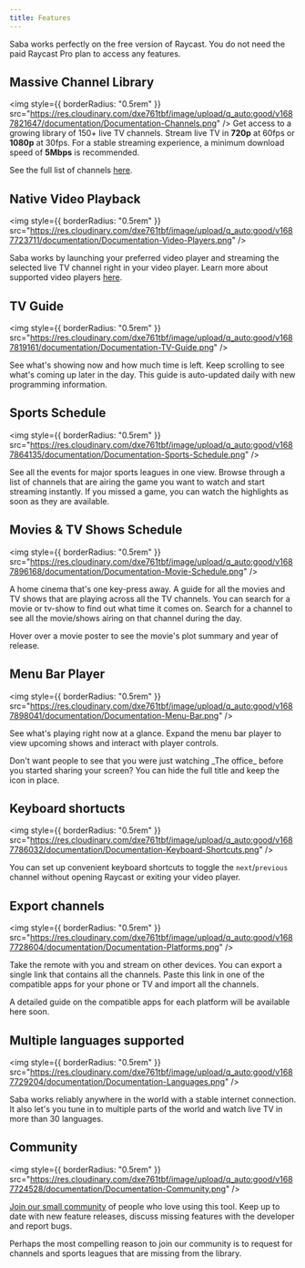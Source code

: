 ```yaml
---
title: Features
---
```


<Note>
  Saba works perfectly on the free version of Raycast. You do not need the paid
  Raycast Pro plan to access any features.
</Note>

## Massive Channel Library

<img
  style={{ borderRadius: "0.5rem" }}
  src="https://res.cloudinary.com/dxe761tbf/image/upload/q_auto:good/v1687821647/documentation/Documentation-Channels.png"
/>
Get access to a growing library of 150+ live TV channels. Stream live TV in **720p**
at 60fps or **1080p** at 30fps. For a stable streaming experience, a minimum download
speed of **5Mbps** is recommended.

See the full list of channels [here](/guides/channels).

## Native Video Playback

<img
  style={{ borderRadius: "0.5rem" }}
  src="https://res.cloudinary.com/dxe761tbf/image/upload/q_auto:good/v1687723711/documentation/Documentation-Video-Players.png"
/>

Saba works by launching your preferred video player and streaming the selected live TV channel right in your video player.
Learn more about supported video players [here](/guides/video-players).

## TV Guide

<img
  style={{ borderRadius: "0.5rem" }}
  src="https://res.cloudinary.com/dxe761tbf/image/upload/q_auto:good/v1687819161/documentation/Documentation-TV-Guide.png"
/>

See what's showing now and how much time is left. Keep scrolling to see what's coming up later in the day.
This guide is auto-updated daily with new programming information.

## Sports Schedule

<img
  style={{ borderRadius: "0.5rem" }}
  src="https://res.cloudinary.com/dxe761tbf/image/upload/q_auto:good/v1687864135/documentation/Documentation-Sports-Schedule.png"
/>

See all the events for major sports leagues in one view. Browse through a list of channels that are airing the game you want to watch and start streaming instantly.
If you missed a game, you can watch the highlights as soon as they are available.

## Movies & TV Shows Schedule

<img
  style={{ borderRadius: "0.5rem" }}
  src="https://res.cloudinary.com/dxe761tbf/image/upload/q_auto:good/v1687896168/documentation/Documentation-Movie-Schedule.png"
/>

A home cinema that's one key-press away. A guide for all the movies and TV shows that are playing across all the TV channels.
You can search for a movie or tv-show to find out what time it comes on. Search for a channel to see all the movie/shows airing on that channel during the day.

<Tip>
  Hover over a movie poster to see the movie's plot summary and year of release.
</Tip>

## Menu Bar Player

<img
  style={{ borderRadius: "0.5rem" }}
  src="https://res.cloudinary.com/dxe761tbf/image/upload/q_auto:good/v1687898041/documentation/Documentation-Menu-Bar.png"
/>

See what's playing right now at a glance. Expand the menu bar player to view upcoming shows and interact with player controls.

<Tip>
  Don't want people to see that you were just watching _The office_ before you
  started sharing your screen? You can hide the full title and keep the icon in
  place.
</Tip>

## Keyboard shortucts

<img
  style={{ borderRadius: "0.5rem" }}
  src="https://res.cloudinary.com/dxe761tbf/image/upload/q_auto:good/v1687786032/documentation/Documentation-Keyboard-Shortcuts.png"
/>

You can set up convenient keyboard shortcuts to toggle the `next`/`previous` channel without opening Raycast or exiting your video player.

## Export channels

<img
  style={{ borderRadius: "0.5rem" }}
  src="https://res.cloudinary.com/dxe761tbf/image/upload/q_auto:good/v1687728604/documentation/Documentation-Platforms.png"
/>

Take the remote with you and stream on other devices. You can export a single link that contains all the channels.
Paste this link in one of the compatible apps for your phone or TV and import all the channels.

<Info>
  A detailed guide on the compatible apps for each platform will be available
  here soon.
</Info>

## Multiple languages supported

<img
  style={{ borderRadius: "0.5rem" }}
  src="https://res.cloudinary.com/dxe761tbf/image/upload/q_auto:good/v1687729204/documentation/Documentation-Languages.png"
/>

Saba works reliably anywhere in the world with a stable internet connection. It also let's you tune in to multiple parts of the world and watch live TV in more than 30 languages.

## Community

<img
  style={{ borderRadius: "0.5rem" }}
  src="https://res.cloudinary.com/dxe761tbf/image/upload/q_auto:good/v1687724528/documentation/Documentation-Community.png"
/>

[Join our small community](https://discord.gg/34aBGqXD8N) of people who love using this tool. Keep up to date with new feature releases, discuss missing features with the developer and report bugs.

<Tip>
  Perhaps the most compelling reason to join our community is to request for
  channels and sports leagues that are missing from the library.
</Tip>
